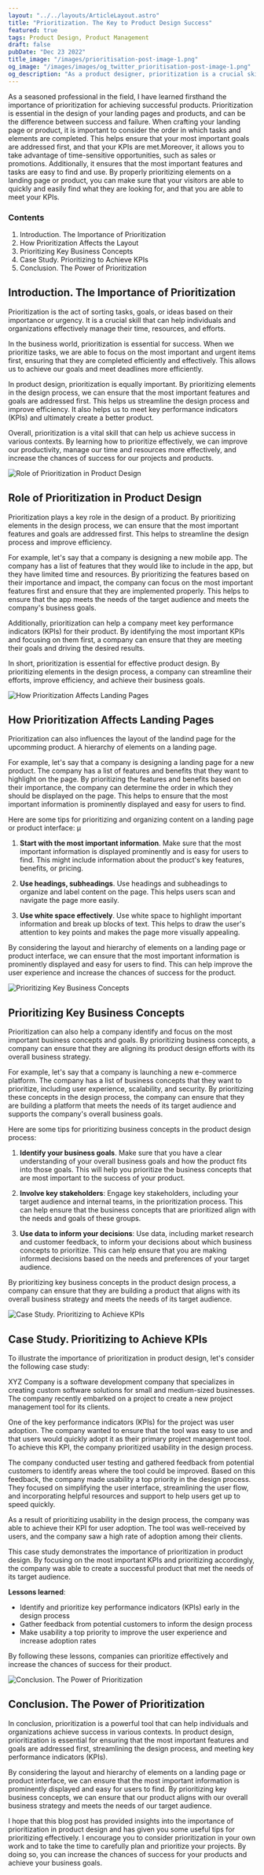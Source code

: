 ```yaml
---
layout: "../../layouts/ArticleLayout.astro"
title: "Prioritization. The Key to Product Design Success"
featured: true
tags: Product Design, Product Management
draft: false
pubDate: "Dec 23 2022"
title_image: "/images/prioritisation-post-image-1.png"
og_image: "/images/images/og_twitter_prioritisation-post-image-1.png"
og_description: "As a product designer, prioritization is a crucial skill to master. In our latest blog post, I explore the role of prioritization in product design and how it can help you streamline your efforts, improve efficiency, and achieve your business goals."
---
```


As a seasoned professional in the field, I have learned firsthand the importance of prioritization for achieving successful products. Prioritization is essential in the design of your landing pages and products, and can be the
difference between success and failure. When crafting your landing page or product, it is important to consider the order in which tasks and elements are completed. This helps ensure that your most important goals are addressed first, and that your KPIs are met.Moreover, it allows you to take advantage of time-sensitive opportunities, such as sales or promotions. Additionally, it ensures that the most important features and tasks are easy to find and use. By properly prioritizing elements on a landing page or product, you can make sure that your visitors are able to quickly and easily find what they are looking for, and that you are able to meet your KPIs.

### Contents

1.  Introduction. The Importance of Prioritization
2.  How Prioritization Affects the Layout
3.  Prioritizing Key Business Concepts
4.  Case Study. Prioritizing to Achieve KPIs
5.  Conclusion. The Power of Prioritization

## Introduction. The Importance of Prioritization

Prioritization is the act of sorting tasks, goals, or ideas based on their importance or urgency. It is a crucial skill that can help individuals and organizations effectively manage their time, resources, and efforts.

In the business world, prioritization is essential for success. When we prioritize tasks, we are able to focus on the most important and urgent items first, ensuring that they are completed efficiently and effectively. This allows us to achieve our goals and meet deadlines more efficiently.

In product design, prioritization is equally important. By prioritizing elements in the design process, we can ensure that the most important features and goals are addressed first. This helps us streamline the design process and improve efficiency. It also helps us to meet key performance indicators (KPIs) and ultimately create a better product.

Overall, prioritization is a vital skill that can help us achieve success in various contexts. By learning how to prioritize effectively, we can improve our productivity, manage our time and resources more effectively, and increase the chances of success for our projects and products.

<img
  class="wider rounded-xl"
  src="/images/prioritisation-post-image-2.png"
  alt="Role of Prioritization in Product Design"
/>

## Role of Prioritization in Product Design

Prioritization plays a key role in the design of a product. By prioritizing elements in the design process, we can ensure that the most important features and goals are addressed first. This helps to streamline the design process and improve efficiency.

For example, let's say that a company is designing a new mobile app. The company has a list of features that they would like to include in the app, but they have limited time and resources. By prioritizing the features based on their importance and impact, the company can focus on the most important features first and ensure that they are implemented properly. This helps to ensure that the app meets the needs of the target audience and meets the company's business goals.

Additionally, prioritization can help a company meet key performance indicators (KPIs) for their product. By identifying the most important KPIs and focusing on them first, a company can ensure that they are meeting their goals and driving the desired results.

In short, prioritization is essential for effective product design. By prioritizing elements in the design process, a company can streamline their efforts, improve efficiency, and achieve their business goals.

<img
  class="wider rounded-xl"
  src="/images/prioritisation-post-image-3.png"
  alt="How Prioritization Affects Landing Pages"
/>

## How Prioritization Affects Landing Pages

Prioritization can also influences the layout of the landind page for the upcomming product. A hierarchy of elements on a landing page.

For example, let's say that a company is designing a landing page for a new product. The company has a list of features and benefits that they want to highlight on the page. By prioritizing the features and benefits based on their importance, the company can determine the order in which they should be displayed on the page. This helps to ensure that the most important information is prominently displayed and easy for users to find.

Here are some tips for prioritizing and organizing content on a landing page or product interface:
µ

1. **Start with the most important information**.
   Make sure that the most important information is displayed prominently and is easy for users to find. This might include information about the product's key features, benefits, or pricing.

2. **Use headings, subheadings**.
   Use headings and subheadings to organize and label content on the page. This helps users scan and navigate the page more easily.

3. **Use white space effectively**.
   Use white space to highlight important information and break up blocks of text. This helps to draw the user's attention to key points and makes the page more visually appealing.

By considering the layout and hierarchy of elements on a landing page or product interface, we can ensure that the most important information is prominently displayed and easy for users to find. This can help improve the user experience and increase the chances of success for the product.

<img
  class="wider rounded-xl"
  src="/images/prioritisation-post-image-4.png"
  alt="Prioritizing Key Business Concepts"
/>

## Prioritizing Key Business Concepts

Prioritization can also help a company identify and focus on the most important business concepts and goals. By prioritizing business concepts, a company can ensure that they are aligning its product design efforts with its overall business strategy.

For example, let's say that a company is launching a new e-commerce platform. The company has a list of business concepts that they want to prioritize, including user experience, scalability, and security. By prioritizing these concepts in the design process, the company can ensure that they are building a platform that meets the needs of its target audience and supports the company's overall business goals.

Here are some tips for prioritizing business concepts in the product design process:

1. **Identify your business goals**. Make sure that you have a clear understanding of your overall business goals and how the product fits into those goals. This will help you prioritize the business concepts that are most important to the success of your product.

2. **Involve key stakeholders**: Engage key stakeholders, including your target audience and internal teams, in the prioritization process. This can help ensure that the business concepts that are prioritized align with the needs and goals of these groups.

3. **Use data to inform your decisions**: Use data, including market research and customer feedback, to inform your decisions about which business concepts to prioritize. This can help ensure that you are making informed decisions based on the needs and preferences of your target audience.

By prioritizing key business concepts in the product design process, a company can ensure that they are building a product that aligns with its overall business strategy and meets the needs of its target audience.

<img
  class="wider rounded-xl"
  src="/images/prioritisation-post-image-5.png"
  alt="Case Study. Prioritizing to Achieve KPIs"
/>

## Case Study. Prioritizing to Achieve KPIs

To illustrate the importance of prioritization in product design, let's consider the following case study:

XYZ Company is a software development company that specializes in creating custom software solutions for small and medium-sized businesses. The company recently embarked on a project to create a new project management tool for its clients.

One of the key performance indicators (KPIs) for the project was user adoption. The company wanted to ensure that the tool was easy to use and that users would quickly adopt it as their primary project management tool. To achieve this KPI, the company prioritized usability in the design process.

The company conducted user testing and gathered feedback from potential customers to identify areas where the tool could be improved. Based on this feedback, the company made usability a top priority in the design process. They focused on simplifying the user interface, streamlining the user flow, and incorporating helpful resources and support to help users get up to speed quickly.

As a result of prioritizing usability in the design process, the company was able to achieve their KPI for user adoption. The tool was well-received by users, and the company saw a high rate of adoption among their clients.

This case study demonstrates the importance of prioritization in product design. By focusing on the most important KPIs and prioritizing accordingly, the company was able to create a successful product that met the needs of its target audience.

**Lessons learned**:

- Identify and prioritize key performance indicators (KPIs) early in the design process
- Gather feedback from potential customers to inform the design process
- Make usability a top priority to improve the user experience and increase adoption rates

By following these lessons, companies can prioritize effectively and increase the chances of success for their product.

<img
  class="wider rounded-xl"
  src="/images/prioritisation-post-image-6.png"
  alt="Conclusion. The Power of Prioritization"
/>

## Conclusion. The Power of Prioritization

In conclusion, prioritization is a powerful tool that can help individuals and organizations achieve success in various contexts. In product design, prioritization is essential for ensuring that the most important features and goals are addressed first, streamlining the design process, and meeting key performance indicators (KPIs).

By considering the layout and hierarchy of elements on a landing page or product interface, we can ensure that the most important information is prominently displayed and easy for users to find. By prioritizing key business concepts, we can ensure that our product aligns with our overall business strategy and meets the needs of our target audience.

I hope that this blog post has provided insights into the importance of prioritization in product design and has given you some useful tips for prioritizing effectively. I encourage you to consider prioritization in your own work and to take the time to carefully plan and prioritize your projects. By doing so, you can increase the chances of success for your products and achieve your business goals.
